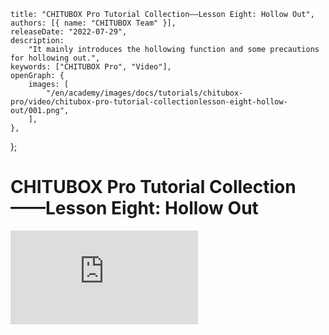 	title: "CHITUBOX Pro Tutorial Collection——Lesson Eight: Hollow Out",
	authors: [{ name: "CHITUBOX Team" }],
	releaseDate: "2022-07-29",
	description:
		"It mainly introduces the hollowing function and some precautions for hollowing out.",
	keywords: ["CHITUBOX Pro", "Video"],
	openGraph: {
		images: [
			"/en/academy/images/docs/tutorials/chitubox-pro/video/chitubox-pro-tutorial-collectionlesson-eight-hollow-out/001.png",
		],
	},
};

# CHITUBOX Pro Tutorial Collection——Lesson Eight: Hollow Out

<YouTubeVideoContainer>
	<iframe
		src="https://www.youtube.com/embed/1iTLo2_10Bo"
		scrolling="no"
		border="0"
		frameborder="no"
		framespacing="0"
		allowfullscreen="true"
	></iframe>
</YouTubeVideoContainer>
